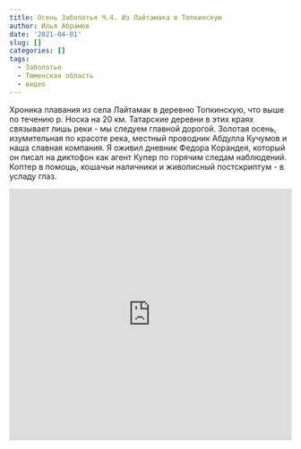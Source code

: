 ```yaml
---
title: Осень Заболотья Ч.4. Из Лайтамака в Топкинскую
author: Илья Абрамов
date: '2021-04-01'
slug: []
categories: []
tags:
  - Заболотье
  - Тюменская область
  - видео
---
```


Хроника плавания из села Лайтамак в деревню Топкинскую,  что выше по течению р. Носка на 20 км. Татарские деревни в этих краях связывает лишь реки - мы следуем главной дорогой. Золотая осень, изумительная по красоте река, местный проводник Абдулла Кучумов и наша славная компания. Я оживил дневник Федора Корандея,  который он писал на диктофон как агент Купер по горячим следам наблюдений. Коптер в помощь, кошачьи наличники и живописный постскриптум - в усладу глаз.

<iframe width="100%" height="450" src="https://www.youtube.com/embed/hfknOD5viFM" title="YouTube video player" frameborder="0" allow="accelerometer; autoplay; clipboard-write; encrypted-media; gyroscope; picture-in-picture" allowfullscreen></iframe>